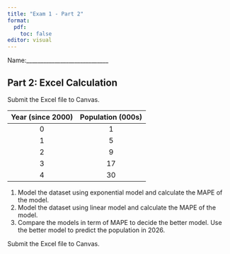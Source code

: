 ```yaml
---
title: "Exam 1 - Part 2"
format: 
  pdf:
    toc: false
editor: visual
---
```


Name:_____________________________

## Part 2: Excel Calculation

Submit the Excel file to Canvas. 

| Year (since 2000) | Population (000s) |
|:----:|:-----------------:|
| 0 |        1       |
| 1 |        5      |
| 2 |        9       |
| 3 |        17       |
| 4 |        30       |

1. Model the dataset using exponential model and calculate the MAPE of the model. 
2. Model the dataset using linear model and calculate the MAPE of the model. 
3. Compare the models in term of MAPE to decide the better model. Use the better model to predict the population in 2026. 

Submit the Excel file to Canvas. 









